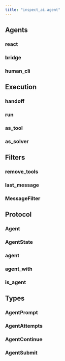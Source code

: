 ```yaml
---
title: "inspect_ai.agent"
---
```


## Agents

### react
### bridge
### human_cli

## Execution

### handoff
### run
### as_tool
### as_solver

## Filters

### remove_tools
### last_message
### MessageFilter

## Protocol

### Agent
### AgentState
### agent
### agent_with
### is_agent

## Types

### AgentPrompt
### AgentAttempts
### AgentContinue
### AgentSubmit

